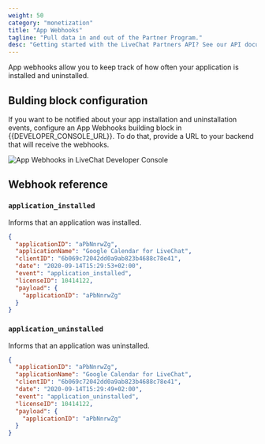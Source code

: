 ```yaml
---
weight: 50
category: "monetization"
title: "App Webhooks"
tagline: "Pull data in and out of the Partner Program."
desc: "Getting started with the LiveChat Partners API? See our API documentation to make the best use of partnership."
---
```


App webhooks allow you to keep track of how often your application is installed and uninstalled.

## Bulding block configuration

If you want to be notified about your app installation and uninstallation events, configure an App Webhooks building block in {{DEVELOPER_CONSOLE_URL}}. To do that, provide a URL to your backend that will receive the webhooks.

![App Webhooks in LiveChat Developer Console](app-webhooks-livechat.png)

## Webhook reference

### `application_installed`

Informs that an application was installed.

<CodeResponse>

```json
{
  "applicationID": "aPbNnrwZg",
  "applicationName": "Google Calendar for LiveChat",
  "clientID": "6b069c72042dd0a9ab823b4688c78e41",
  "date": "2020-09-14T15:29:53+02:00",
  "event": "application_installed",
  "licenseID": 10414122,
  "payload": {
    "applicationID": "aPbNnrwZg"
  }
}
```

</CodeResponse>

### `application_uninstalled`

Informs that an application was uninstalled.

<CodeResponse>

```json
{
  "applicationID": "aPbNnrwZg",
  "applicationName": "Google Calendar for LiveChat",
  "clientID": "6b069c72042dd0a9ab823b4688c78e41",
  "date": "2020-09-14T15:29:49+02:00",
  "event": "application_uninstalled",
  "licenseID": 10414122,
  "payload": {
    "applicationID": "aPbNnrwZg"
  }
}
```

</CodeResponse>
